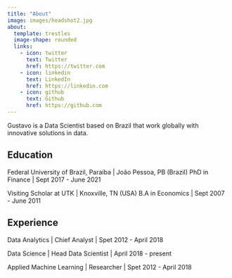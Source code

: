 ```yaml
---
title: "About"
image: images/headshot2.jpg
about:
  template: trestles
  image-shape: rounded
  links:
    - icon: twitter
      text: Twitter
      href: https://twitter.com
    - icon: linkedin
      text: LinkedIn
      href: https://linkedin.com
    - icon: github
      text: Github
      href: https://github.com
---
```


Gustavo is a Data Scientist based on Brazil that work globally with innovative solutions in data.

## Education

Federal University of Brazil, Paraiba \| João Pessoa, PB (Brazil) PhD in Finance \| Sept 2017 - June 2021

Visiting Scholar at UTK \| Knoxville, TN (USA) B.A in Economics \| Sept 2007 - June 2011

## Experience

Data Analytics \| Chief Analyst \| Spet 2012 - April 2018

Data Science \| Head Data Scientist \| April 2018 - present

Applied Machine Learning \| Researcher \| Spet 2012 - April 2018
